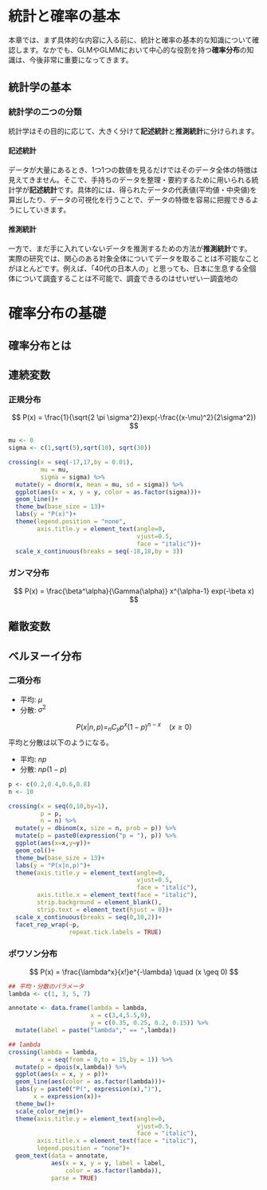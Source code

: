 # 統計と確率の基本  
本章では、まず具体的な内容に入る前に、統計と確率の基本的な知識について確認します。なかでも、GLMやGLMMにおいて中心的な役割を持つ**確率分布**の知識は、今後非常に重要になってきます。  

## 統計学の基本  
### 統計学の二つの分類  
統計学はその目的に応じて、大きく分けて**記述統計**と**推測統計**に分けられます。  

#### 記述統計  
データが大量にあるとき、1つ1つの数値を見るだけではそのデータ全体の特徴は見えてきません。そこで、手持ちのデータを整理・要約するために用いられる統計学が**記述統計**です。具体的には、得られたデータの代表値(平均値・中央値)を算出したり、データの可視化を行うことで、データの特徴を容易に把握できるようにしていきます。  

#### 推測統計  
一方で、まだ手に入れていないデータを推測するための方法が**推測統計**です。  
実際の研究では、関心のある対象全体についてデータを取ることは不可能なことがほとんどです。例えば、「40代の日本人の」と思っても、日本に生息する全個体について調査することは不可能で、調査できるのはせいぜい一調査地の


# 確率分布の基礎  
## 確率分布とは  

## 連続変数  
### 正規分布  
$$
P(x) = \frac{1}{\sqrt{2 \pi \sigma^2}}exp(-\frac{(x-\mu)^2}{2\sigma^2})
$$

```r
mu <- 0
sigma <- c(1,sqrt(5),sqrt(10), sqrt(30))

crossing(x = seq(-17,17,by = 0.01),
         mu = mu,
         sigma = sigma) %>% 
  mutate(y = dnorm(x, mean = mu, sd = sigma)) %>% 
  ggplot(aes(x = x, y = y, color = as.factor(sigma)))+
  geom_line()+
  theme_bw(base_size = 13)+
  labs(y = "P(x)")+
  theme(legend.position = "none",
        axis.title.y = element_text(angle=0,
                                    vjust=0.5,
                                    face = "italic"))+
  scale_x_continuous(breaks = seq(-18,18,by = 3))

```

### ガンマ分布  

$$
P(x) = \frac{\beta^\alpha}{\Gamma(\alpha)} x^{\alpha-1} exp(-\beta x)  
$$

## 離散変数  


## ベルヌーイ分布  


### 二項分布  

- 平均: $\mu$  
- 分散: $\sigma^2$  

$$
P(x|n,p) = _n C _y p^x(1-p)^{n-x} \quad (x \geq 0)
$$
平均と分散は以下のようになる。  

- 平均: $np$  
- 分散: $np(1-p)$  

```r
p <- c(0.2,0.4,0.6,0.8)  
n <- 10

crossing(x = seq(0,10,by=1),
         p = p,
         n = n) %>% 
  mutate(y = dbinom(x, size = n, prob = p)) %>% 
  mutate(p = paste0(expression("p = "), p)) %>% 
  ggplot(aes(x=x,y=y))+
  geom_col()+
  theme_bw(base_size = 13)+
  labs(y = "P(x|n,p)")+
  theme(axis.title.y = element_text(angle=0,
                                    vjust=0.5,
                                    face = "italic"),
        axis.title.x = element_text(face = "italic"),
        strip.background = element_blank(),
        strip.text = element_text(hjust = 0))+
  scale_x_continuous(breaks = seq(0,10,2))+
  facet_rep_wrap(~p,
                 repeat.tick.labels = TRUE)
```


### ポワソン分布  

$$
P(x) = \frac{\lambda^x}{x!}e^{-\lambda} \quad (x \geq 0)
$$


```r
## 平均・分散のパラメータ
lambda <- c(1, 3, 5, 7)

annotate <- data.frame(lambda = lambda,
                       x = c(3,4,5.5,9),
                       y = c(0.35, 0.25, 0.2, 0.15)) %>%
  mutate(label = paste("lambda"," == ",lambda))

## lambda
crossing(lambda = lambda,
         x = seq(from = 0,to = 15,by = 1)) %>% 
  mutate(p = dpois(x,lambda)) %>% 
  ggplot(aes(x = x, y = p))+
  geom_line(aes(color = as.factor(lambda)))+
  labs(y = paste0("P(", expression(x),")"),
       x = expression(x))+
  theme_bw()+
  scale_color_nejm()+
  theme(axis.title.y = element_text(angle=0,
                                    vjust=0.5,
                                    face = "italic"),
        axis.title.x = element_text(face = "italic"),
        legend.position = "none")+
  geom_text(data = annotate,
            aes(x = x, y = y, label = label,
                color = as.factor(lambda)),
            parse = TRUE)
```

